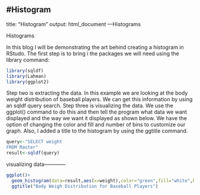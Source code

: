 #Histogram
---
title: "Histogram"
output: html_document
---Histograms

Histograms

In this blog I will be demonstrating the art behind creating a histogram in RStudo. The first step is to bring i the packages we will need using the library command:
```r
library(sqldf)
library(Lahman)
library(ggplot2)
```
Step two is extracting the data. In this example we are looking at the body weight distribution of baseball players. We can get this information by using an sqldf query search. Step three is visualizing the data. We use the ggplot() command to do this and then tell the program what data we want displayed and the way we want it displayed as shown below. We have the option of changing the color and fill and number of bins to customize our graph. Also, I added a title to the histogram by using the ggtitle command.
```r
query<-"SELECT weight
FROM Master"
result<-sqldf(query)
```
visualizing data------------
```r
ggplot()+
  geom_histogram(data=result,aes(x=weight),color="green",fill="white",bins="50")+
  ggtitle("Body Weigh Distribution for Baseball Players")
```
